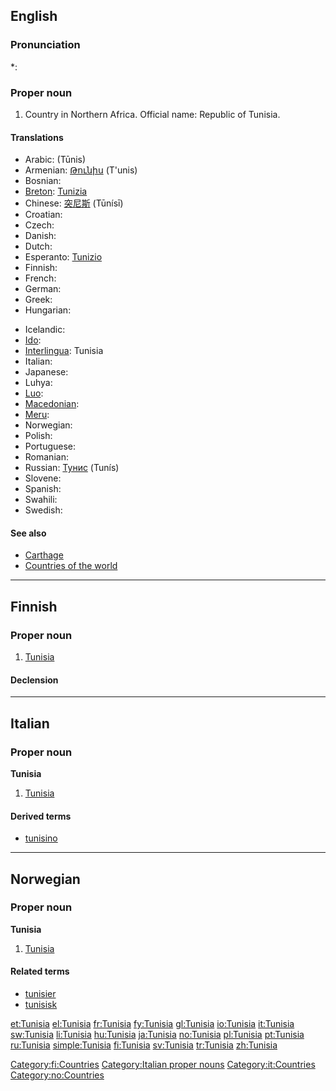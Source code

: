 {{wikipedia}}
{{also|Tunísia}}
==English==

===Pronunciation===
*: {{rhymes|iʒə}}

===Proper noun===
{{en-proper noun}}

# Country in Northern Africa. Official name: Republic of Tunisia.

====Translations====
{{trans-top|Republic of Tunisia}}
* Arabic: {{Arab|[[تونس]]}} (Tūnis) {{m}}
* Armenian: [[Թունիս]] (T'unis)
* Bosnian: {{t-|bs|Tunis|m}}
* [[Breton]]: [[Tunizia]]
* Chinese: [[突尼斯]] (Tūnísī)
* Croatian: {{t-|hr|Tunis|m}}
* Czech: {{t+|cs|Tunisko|n}}
* Danish: {{t-|da|Tunesien}}
* Dutch: {{t+|nl|Tunesië}}
* Esperanto: [[Tunizio]]
* Finnish: {{t+|fi|Tunisia}}
* French: {{t+|fr|Tunisie|f}}
* German: {{t+|de|Tunesien}}
* Greek: {{t+|el|Τυνησία|f|sc=Grek}}
* Hungarian: {{t+|hu|Tunézia}}
{{trans-mid}}
* Icelandic: {{t+|is|Túnis}}
* [[Ido]]: {{t+|io|Tunizia|xs=Ido}}
* [[Interlingua]]: Tunisia
* Italian: {{t+|it|Tunisia|f}}
* Japanese: {{t+|ja|チュニジア|tr=Chunijia|sc=Jpan}}
* Luhya: {{tø|luy|Tunisia}}
* [[Luo]]: {{tø|luo|Tunisia}}
* [[Macedonian]]: {{t|mk|Тунис|m|tr=Túnis|sc=Cyrl|xs=Macedonian}}
* [[Meru]]: {{tø|mer|Tunisia}}
* Norwegian: {{t+|no|Tunisia}}
* Polish: {{t+|pl|Tunezja}}
* Portuguese: {{t+|pt|Tunísia}}
* Romanian: {{t-|ro|Tunisia|f}}
* Russian: [[Тунис]] (Tunís) {{m}}
* Slovene: {{t+|sl|Tunizija|f}}
* Spanish: {{t+|es|Túnez}}
* Swahili: {{t|sw|Tunisia}}
* Swedish: {{t+|sv|Tunisien}}
{{trans-bottom}}

====See also====
* [[Carthage]]
* [[Appendix:Countries of the world|Countries of the world]]

----

==Finnish==
{{wikipedia|lang=fi}}

===Proper noun===
{{infl|fi|proper noun}}

# [[#English|Tunisia]]

====Declension====
{{fi-decl-kulkija|Tunisi|np=1}}

[[Category:fi:Countries]]

----

==Italian==
{{wikipedia|lang=it}}

===Proper noun===
'''Tunisia''' {{f}}

# [[#English|Tunisia]]

====Derived terms====
* [[tunisino]]

[[Category:Italian proper nouns]]
[[Category:it:Countries]]

----

==Norwegian==

===Proper noun===
'''Tunisia'''

# [[#English|Tunisia]]

====Related terms====
* [[tunisier]]
* [[tunisisk]]

[[Category:no:Countries]]

[[et:Tunisia]]
[[el:Tunisia]]
[[fr:Tunisia]]
[[fy:Tunisia]]
[[gl:Tunisia]]
[[io:Tunisia]]
[[it:Tunisia]]
[[sw:Tunisia]]
[[li:Tunisia]]
[[hu:Tunisia]]
[[ja:Tunisia]]
[[no:Tunisia]]
[[pl:Tunisia]]
[[pt:Tunisia]]
[[ru:Tunisia]]
[[simple:Tunisia]]
[[fi:Tunisia]]
[[sv:Tunisia]]
[[tr:Tunisia]]
[[zh:Tunisia]]